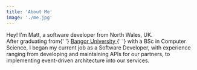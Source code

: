 ```yaml
---
title: 'About Me'
image: './me.jpg'
---
```


<div className="mb-4">
  Hey! I'm Matt, a software developer from North Wales, UK.
</div>

<div className="mb-4">
  After graduating from{' '}
  <a
    className="text-green-500"
    href="https://www.bangor.ac.uk/"
    target="_blank"
    rel="noreferrer"
  >
    Bangor University
  </a>{' '}
  with a BSc in Computer Science, I began my current job as a Software
  Developer, with experience ranging from developing and maintaining APIs for
  our partners, to implementing event-driven architecture into our services.
</div>
